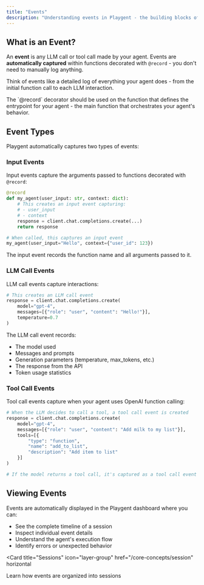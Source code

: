 ```yaml
---
title: "Events"
description: "Understanding events in Playgent - the building blocks of agent tracking"
---
```


## What is an Event?

An **event** is any LLM call or tool call made by your agent. Events are **automatically captured** within functions decorated with `@record` - you don't need to manually log anything.

Think of events like a detailed log of everything your agent does - from the initial function call to each LLM interaction.

<Note>
  The `@record` decorator should be used on the function that defines the
  entrypoint for your agent - the main function that orchestrates your agent's
  behavior.
</Note>

## Event Types

Playgent automatically captures two types of events:

### Input Events

Input events capture the arguments passed to functions decorated with `@record`:

```python
@record
def my_agent(user_input: str, context: dict):
    # This creates an input event capturing:
    # - user_input
    # - context
    response = client.chat.completions.create(...)
    return response

# When called, this captures an input event
my_agent(user_input="Hello", context={"user_id": 123})
```

The input event records the function name and all arguments passed to it.

### LLM Call Events

LLM call events capture interactions:

```python
# This creates an LLM call event
response = client.chat.completions.create(
    model="gpt-4",
    messages=[{"role": "user", "content": "Hello!"}],
    temperature=0.7
)
```

The LLM call event records:

- The model used
- Messages and prompts
- Generation parameters (temperature, max_tokens, etc.)
- The response from the API
- Token usage statistics

### Tool Call Events

Tool call events capture when your agent uses OpenAI function calling:

```python
# When the LLM decides to call a tool, a tool call event is created
response = client.chat.completions.create(
    model="gpt-4",
    messages=[{"role": "user", "content": "Add milk to my list"}],
    tools=[{
        "type": "function",
        "name": "add_to_list",
        "description": "Add item to list"
    }]
)

# If the model returns a tool call, it's captured as a tool call event
```

## Viewing Events

Events are automatically displayed in the Playgent dashboard where you can:

- See the complete timeline of a session
- Inspect individual event details
- Understand the agent's execution flow
- Identify errors or unexpected behavior

<Card
  title="Sessions"
  icon="layer-group"
  href="/core-concepts/session"
  horizontal
>
  Learn how events are organized into sessions
</Card>
